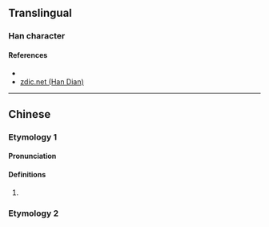 {{also|氵万|漫}}
{{character info/new}}
==Translingual==

===Han character===
{{Han char|rn=85|rad=水|as=13|sn=16|four=34127|canj=ETWB|ids=⿰氵萬}}

====References====
* {{Han ref|kx=0653.140|dkj=18401|hdz=31752.100|uh=6FAB|ud=28587|bh=EA42|bd=59970}}
* [http://www.zdic.net/z/1d/js/6FAB.htm zdic.net (Han Dian)]

----

==Chinese==
{{zh-forms|s=𬇕}}

===Etymology 1===
====Pronunciation====
{{zh-pron
|m=wàn
|c=
|mc=
|oc=
|ma=
|cat=pn
}}

====Definitions====
{{zh-hanzi}}

# {{zh-only|澫源|[[name]] of a [[river]] in [[Guangxi]] [[autonomous]] [[region]]}}

===Etymology 2===
{{zh-see|漫|a}}